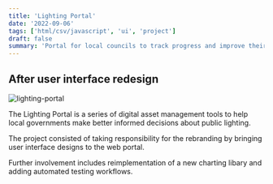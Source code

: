 ```yaml
---
title: 'Lighting Portal'
date: '2022-09-06'
tags: ['html/csv/javascript', 'ui', 'project']
draft: false
summary: 'Portal for local councils to track progress and improve their environmental outcomes'
---
```


## After user interface redesign

![lighting-portal](/static/images/lighting-portal.png)

The Lighting Portal is a series of digital asset management tools to help local governments make better informed decisions about public lighting.

The project consisted of taking responsibility for the rebranding by bringing user interface designs to the web portal.

Further involvement includes reimplementation of a new charting libary and adding automated testing workflows.
